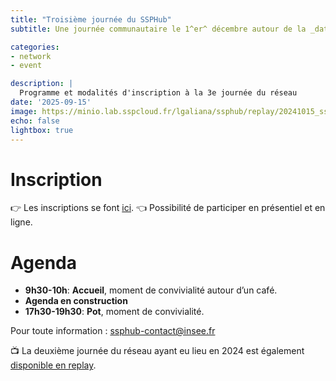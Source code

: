 ```yaml
---
title: "Troisième journée du SSPHub"
subtitle: Une journée communautaire le 1^er^ décembre autour de la _data science_

categories:
- network
- event

description: |
  Programme et modalités d'inscription à la 3e journée du réseau
date: '2025-09-15'
image: https://minio.lab.sspcloud.fr/lgaliana/ssphub/replay/20241015_ssphub_day/img7.jpg
echo: false
lightbox: true
---
```


# Inscription
👉️ Les inscriptions se font [ici](https://www.eventbrite.com/e/billets-3e-journee-du-reseau-des-data-scientists-1664052518879?aff=oddtdtcreator). 👈️ Possibilité de participer en présentiel et en ligne. 

# Agenda

* __9h30-10h__: __Accueil__, moment de convivialité autour d’un café.
* __Agenda en construction__ 
* __17h30-19h30__: __Pot__, moment de convivialité.


Pour toute information : <ssphub-contact@insee.fr>

📺️ La deuxième journée du réseau ayant eu lieu en 2024 est également [disponible en replay](/event/2024-10-14-network-day/index.qmd).

